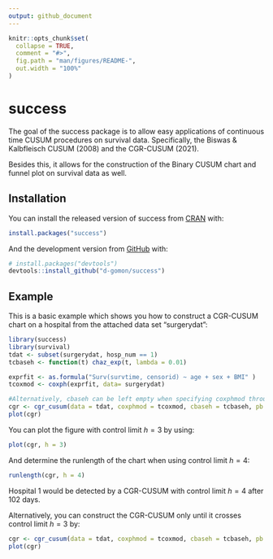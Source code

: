 ```yaml
---
output: github_document
---
```


<!-- README.md is generated from README.Rmd. Please edit that file -->

```r
knitr::opts_chunk$set(
  collapse = TRUE,
  comment = "#>",
  fig.path = "man/figures/README-",
  out.width = "100%"
)
```

# success

<!-- badges: start -->
<!-- badges: end -->

The goal of the success package is to allow easy applications of continuous time CUSUM procedures on survival data. Specifically, the Biswas \& Kalbfleisch CUSUM (2008) and the CGR-CUSUM (2021).

Besides this, it allows for the construction of the Binary CUSUM chart and funnel plot on survival data as well.

## Installation

You can install the released version of success from [CRAN](https://CRAN.R-project.org) with:

``` r
install.packages("success")
```

And the development version from [GitHub](https://github.com/) with:

``` r
# install.packages("devtools")
devtools::install_github("d-gomon/success")
```
## Example

This is a basic example which shows you how to construct a CGR-CUSUM chart on a hospital from the attached data set "surgerydat":

```r
library(success)
library(survival)
tdat <- subset(surgerydat, hosp_num == 1)
tcbaseh <- function(t) chaz_exp(t, lambda = 0.01)

exprfit <- as.formula("Surv(survtime, censorid) ~ age + sex + BMI" )
tcoxmod <- coxph(exprfit, data= surgerydat)

#Alternatively, cbaseh can be left empty when specifying coxphmod through coxph()
cgr <- cgr_cusum(data = tdat, coxphmod = tcoxmod, cbaseh = tcbaseh, pb = TRUE)
plot(cgr)
```

You can plot the figure with control limit $h = 3$ by using:
```r
plot(cgr, h = 3)
```

And determine the runlength of the chart when using control limit $h = 4$:
```r
runlength(cgr, h = 4)
```

Hospital 1 would be detected by a CGR-CUSUM with control limit $h = 4$ after $102$ days.


Alternatively, you can construct the CGR-CUSUM only until it crosses control limit $h = 3$ by:
```r
cgr <- cgr_cusum(data = tdat, coxphmod = tcoxmod, cbaseh = tcbaseh, pb = TRUE, h = 3)
plot(cgr)
```


